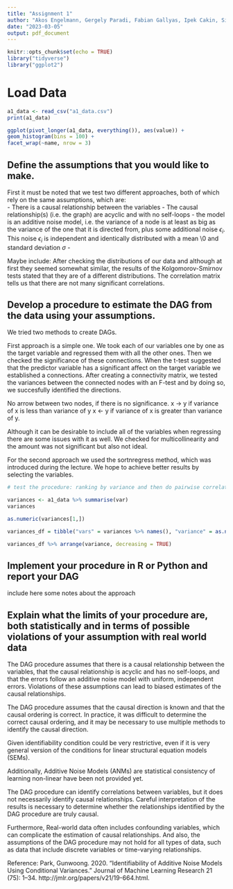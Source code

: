 ```yaml
---
title: "Assignment 1"
author: "Akos Engelmann, Gergely Paradi, Fabian Gallyas, Ipek Cakin, Simon Jasansky"
date: "2023-03-05"
output: pdf_document
---
```


```r
knitr::opts_chunk$set(echo = TRUE)
library("tidyverse")
library("ggplot2")

```


# Load Data
```r
a1_data <- read_csv("a1_data.csv")
print(a1_data)

ggplot(pivot_longer(a1_data, everything()), aes(value)) +
geom_histogram(bins = 100) +
facet_wrap(~name, nrow = 3)

```


## Define the assumptions that you would like to make.
First it must be noted that we test two different approaches, both of which rely on the same assumptions, which are:  
- There is a causal relationship between the variables
- The causal relationship(s) (i.e. the graph) are acyclic and with no self-loops 
- the model is an additive noise model, i.e. the variance of a node is at least as big as the variance of the one that it is directed from, plus some additional noise $\epsilon_i$. This noise $\epsilon_i$ is independent and identically distributed with a mean \0 and standard deviation $\sigma$
- 

Maybe include: 
After checking the distributions of our data and although at first they seemed somewhat similar, the results of the Kolgomorov-Smirnov tests stated that they are of a different distributions. The correlation matrix tells us that there are not many significant correlations.


## Develop a procedure to estimate the DAG from the data using your assumptions.

We tried two methods to create DAGs.

First approach is a simple one. We took each of our variables one by one as the target variable and regressed them with all the other ones. Then we checked the significance of these connections. When the t-test suggested that the predictor variable has a significant affect on the target variable we established a connections. After creating a connectivity matrix, we tested the variances between the connected nodes with an F-test and by doing so, we succesfully identified the directions.

No arrow between two nodes, if there is no significance.
x -> y if variance of x is less than variance of y
x <- y if variance of x is greater than variance of y.

Although it can be desirable to include all of the variables when regressing there are some issues with it as well. We checked for multicollinearity and the amount was not significant but also not ideal.

For the second approach we used the sortnregress method, which was introduced during the lecture. We hope to achieve better results by selecting the variables.


```r
# test the procedure: ranking by variance and then do pairwise correlation tests:

variances <- a1_data %>% summarise(var)
variances

as.numeric(variances[1,])

variances_df = tibble("vars" = variances %>% names(), "variance" = as.numeric(variances[1,]))

variances_df %>% arrange(variance, decreasing = TRUE)

```


## Implement your procedure in R or Python and report your DAG

include here some notes about the approach


## Explain what the limits of your procedure are, both statistically and in terms of possible violations of your assumption with real world data

The DAG procedure assumes that there is a causal relationship between the variables, that the causal relationship is acyclic and has no self-loops, and that the errors follow an additive noise model with uniform, independent errors. Violations of these assumptions can lead to biased estimates of the causal relationships. 
	
The DAG procedure assumes that the causal direction is known and that the causal ordering is correct. In practice, it was difficult to determine the correct causal ordering, and it may be necessary to use multiple methods to identify the causal direction.

Given identifiability condition could be very restrictive, even if it is very general version of the conditions for linear structural equation models (SEMs).
	
Additionally, Additive Noise Models (ANMs) are statistical consistency of learning non-linear have been not provided yet.

The DAG procedure can identify correlations between variables, but it does not necessarily identify causal relationships. Careful interpretation of the results is necessary to determine whether the relationships identified by the DAG procedure are truly causal.

Furthermore, Real-world data often includes confounding variables, which can complicate the estimation of causal relationships. And also, the assumptions of the DAG procedure may not hold for all types of data, such as data that include discrete variables or time-varying relationships.

Reference:
Park, Gunwoong. 2020. “Identifiability of Additive Noise Models Using Conditional Variances.” Journal of Machine Learning Research 21 (75): 1–34. http://jmlr.org/papers/v21/19-664.html.


